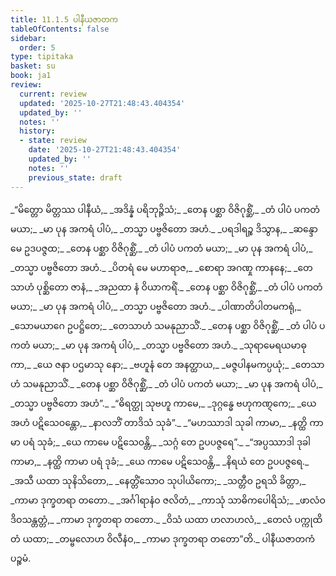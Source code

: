 ```yaml
---
title: 11.1.5 ပါနီယဇာတက
tableOfContents: false
sidebar:
  order: 5
type: tipitaka
basket: su
book: ja1
review:
  current: review
  updated: '2025-10-27T21:48:43.404354'
  updated_by: ''
  notes: ''
  history:
  - state: review
    date: '2025-10-27T21:48:43.404354'
    updated_by: ''
    notes: ''
    previous_state: draft
---
```



<ReviewStatus review={frontmatter.review} showDetails={true} />

<HypothesisAnnotation frontmatter={frontmatter} />

<DynamicBreadcrumb />

<Division number="59" book="ja1" e="ch" v="22" p="234">

<Paragraph number="2169" type="verses" book="ja1">
_“မိတ္တော မိတ္တဿ ပါနီယံ,_  
_အဒိန္နံ ပရိဘုဉ္ဇိသံ;_  
_တေန ပစ္ဆာ ဝိဇိဂုစ္ဆိံ,_  
_တံ ပါပံ ပကတံ မယာ;_  
_မာ ပုန အကရံ ပါပံ,_  
_တသ္မာ ပဗ္ဗဇိတော အဟံ._  

</Paragraph>

</Division>
<Division number="60" book="ja1" e="ch" v="22" p="234">

<Paragraph number="2170" type="verses" book="ja1">
_ပရဒါရဉ္စ ဒိသွာန,_  
_ဆန္ဒော မေ ဥဒပဇ္ဇထ;_  
_တေန ပစ္ဆာ ဝိဇိဂုစ္ဆိံ,_  
_တံ ပါပံ ပကတံ မယာ;_  
_မာ ပုန အကရံ ပါပံ,_  
_တသ္မာ ပဗ္ဗဇိတော အဟံ._  

</Paragraph>

</Division>
<Division number="61" book="ja1" e="ch" v="22" p="234">

<Paragraph number="2171" type="verses" book="ja1">
_ပိတရံ မေ မဟာရာဇ,_  
_စောရာ အဂဏှု ကာနနေ;_  
_တေသာဟံ ပုစ္ဆိတော ဇာနံ,_  
_အညထာ နံ ဝိယာကရိံ._  

</Paragraph>

</Division>
<Division number="62" book="ja1" e="ch" v="22" p="234">

<Paragraph number="2172" type="verses" book="ja1">
_တေန ပစ္ဆာ ဝိဇိဂုစ္ဆိံ,_  
_တံ ပါပံ ပကတံ မယာ;_  
_မာ ပုန အကရံ ပါပံ,_  
_တသ္မာ ပဗ္ဗဇိတော အဟံ._  

</Paragraph>

</Division>
<Division number="63" book="ja1" e="ch" v="22" p="234">

<Paragraph number="2173" type="verses" book="ja1">
_ပါဏာတိပါတမကရုံ,_  
_သောမယာဂေ ဥပဋ္ဌိတေ;_  
_တေသာဟံ သမနုညာသိံ._  

</Paragraph>

</Division>
<Division number="64" book="ja1" e="ch" v="22" p="234">

<Paragraph number="2174" type="verses" book="ja1">
_တေန ပစ္ဆာ ဝိဇိဂုစ္ဆိံ,_  
_တံ ပါပံ ပကတံ မယာ;_  
_မာ ပုန အကရံ ပါပံ,_  
_တသ္မာ ပဗ္ဗဇိတော အဟံ._  

</Paragraph>

</Division>
<Division number="65" book="ja1" e="ch" v="22" p="234">

<Paragraph number="2175" type="verses" book="ja1">
_သုရာမေရယမာဓုကာ,_  
_ယေ ဇနာ ပဌမာသု နော;_  
_ဗဟူနံ တေ အနတ္ထာယ,_  
_မဇ္ဇပါနမကပ္ပယုံ;_  
_တေသာဟံ သမနုညာသိံ._  

</Paragraph>

</Division>
<Division number="66" book="ja1" e="ch" v="22" p="235">

<Paragraph number="2176" type="verses" book="ja1">
_တေန ပစ္ဆာ ဝိဇိဂုစ္ဆိံ,_  
_တံ ပါပံ ပကတံ မယာ;_  
_မာ ပုန အကရံ ပါပံ,_  
_တသ္မာ ပဗ္ဗဇိတော အဟံ”._  

</Paragraph>

</Division>
<Division number="67" book="ja1" e="ch" v="22" p="235">

<Paragraph number="2177" type="verses" book="ja1">
_“ဓိရတ္ထု သုဗဟူ ကာမေ,_  
_ဒုဂ္ဂန္ဓေ ဗဟုကဏ္ဋကေ;_  
_ယေ အဟံ ပဋိသေဝန္တော,_  
_နာလဘိံ တာဒိသံ သုခံ”._  

</Paragraph>

</Division>
<Division number="68" book="ja1" e="ch" v="22" p="235">

<Paragraph number="2178" type="verses" book="ja1">
_“မဟဿာဒါ သုခါ ကာမာ,_  
_နတ္ထိ ကာမာ ပရံ သုခံ;_  
_ယေ ကာမေ ပဋိသေဝန္တိ,_  
_သဂ္ဂံ တေ ဥပပဇ္ဇရေ”._  

</Paragraph>

</Division>
<Division number="69" book="ja1" e="ch" v="22" p="235">

<Paragraph number="2179" type="verses" book="ja1">
_“အပ္ပဿာဒါ ဒုခါ ကာမာ,_  
_နတ္ထိ ကာမာ ပရံ ဒုခံ;_  
_ယေ ကာမေ ပဋိသေဝန္တိ,_  
_နိရယံ တေ ဥပပဇ္ဇရေ._  

</Paragraph>

</Division>
<Division number="70" book="ja1" e="ch" v="22" p="235">

<Paragraph number="2180" type="verses" book="ja1">
_အသီ ယထာ သုနိသိတော,_  
_နေတ္တိံသောဝ သုပါယိကော;_  
_သတ္တီဝ ဥရသိ ခိတ္တာ,_  
_ကာမာ ဒုက္ခတရာ တတော._  

</Paragraph>

</Division>
<Division number="71" book="ja1" e="ch" v="22" p="235">

<Paragraph number="2181" type="verses" book="ja1">
_အင်္ဂါရာနံဝ ဇလိတံ,_  
_ကာသုံ သာဓိကပေါရိသံ;_  
_ဖာလံဝ ဒိဝသန္တတ္တံ,_  
_ကာမာ ဒုက္ခတရာ တတော._  

</Paragraph>

</Division>
<Division number="72" book="ja1" e="ch" v="22" p="235">

<Paragraph number="2182" type="verses" book="ja1">
_ဝိသံ ယထာ ဟလာဟလံ,_  
_တေလံ ပက္ကုထိတံ ယထာ;_  
_တမ္ဗလောဟ ဝိလီနံဝ,_  
_ကာမာ ဒုက္ခတရာ တတော”တိ._  


</Paragraph>
</Division>

<Paragraph number="2183" type="center" book="ja1">
ပါနီယဇာတကံ ပဉ္စမံ.
</Paragraph>